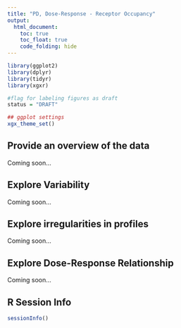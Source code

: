 ```yaml
---
title: "PD, Dose-Response - Receptor Occupancy"
output:
  html_document:
    toc: true
    toc_float: true
    code_folding: hide
---
```


```r
library(ggplot2)
library(dplyr)
library(tidyr)
library(xgxr)

#flag for labeling figures as draft
status = "DRAFT"

## ggplot settings
xgx_theme_set()
```

## Provide an overview of the data

Coming soon...

## Explore Variability

Coming soon...

## Explore irregularities in profiles

Coming soon...

## Explore Dose-Response Relationship

Coming soon...


## R Session Info
```r
sessionInfo()
```
